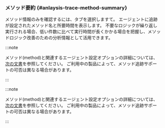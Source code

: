 ### メソッド要約 {#anlaysis-trace-method-summary}

<ImgLang img="analysis-tx-method-summary.png" desc="メソッド要約" />

メソッド情報のみを確認するには、<Cmdname sid="TTL06130" className="uitext" />タブを選択しますて。 エージェントに追跡が設定されたメソッド名と所要時間を表示します。 不要なロジックが繰り返し実行される場合、低い件数に比べて実行時間が長くかかる場合を把握し、メソッドロジック改善のための分析情報として活用できます。

<Xclude product='kubernetes'>

:::note

メソッド(method)と関連するエージェント設定オプションの詳細については、[次の文書](agent-transaction)を参照してください。 ご利用中の製品によって、メソッド追跡サポートの可否は異なる場合があります。

:::

</Xclude>

<InDoc product='kubernetes'>

:::note

メソッド(method)と関連するエージェント設定オプションの詳細については、[次の文書](../java/agent-transaction)を参照してください。 ご利用中の製品によって、メソッド追跡サポートの可否は異なる場合があります。

:::

</InDoc>

